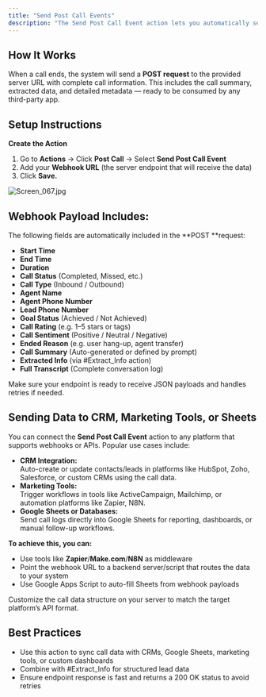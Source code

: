 ```yaml
---
title: "Send Post Call Events"
description: "The Send Post Call Event action lets you automatically send call logs to your external tools, apps, or CRMs after every completed call. This helps centralize data and automate workflows without manual effort."
---
```


## **How It Works**

When a call ends, the system will send a **POST request** to the provided server URL with complete call information. This includes the call summary, extracted data, and detailed metadata — ready to be consumed by any third-party app.

## **Setup Instructions**

**Create the Action**

1. Go to **Actions** → Click **Post Call** → Select **Send Post Call Event**
2. Add your **Webhook URL** (the server endpoint that will receive the data)
3. Click **Save.**

![Screen_067.jpg](/images/Screen_067.jpg)

## **Webhook Payload Includes:**

The following fields are automatically included in the \*\*POST \*\*request:

- **Start Time**
- **End Time**
- **Duration**
- **Call Status** (Completed, Missed, etc.)
- **Call Type** (Inbound / Outbound)
- **Agent Name**
- **Agent Phone Number**
- **Lead Phone Number**
- **Goal Status** (Achieved / Not Achieved)
- **Call Rating** (e.g. 1–5 stars or tags)
- **Call Sentiment** (Positive / Neutral / Negative)
- **Ended Reason** (e.g. user hang-up, agent transfer)
- **Call Summary** (Auto-generated or defined by prompt)
- **Extracted Info** (via #Extract_Info action)
- **Full Transcript** (Complete conversation log)

<Warning>
  Make sure your endpoint is ready to receive JSON payloads and handles retries if needed.
</Warning>

## **Sending Data to CRM, Marketing Tools, or Sheets**

You can connect the **Send Post Call Event** action to any platform that supports webhooks or APIs. Popular use cases include:

- **CRM Integration:**\
  Auto-create or update contacts/leads in platforms like HubSpot, Zoho, Salesforce, or custom CRMs using the call data.
- **Marketing Tools:**\
  Trigger workflows in tools like ActiveCampaign, Mailchimp, or automation platforms like Zapier, N8N.
- **Google Sheets or Databases:**\
  Send call logs directly into Google Sheets for reporting, dashboards, or manual follow-up workflows.

**To achieve this, you can:**

- Use tools like **Zapier**/**Make.com**/**N8N** as middleware
- Point the webhook URL to a backend server/script that routes the data to your system
- Use Google Apps Script to auto-fill Sheets from webhook payloads

<Tip>
  Customize the call data structure on your server to match the target platform’s API format.
</Tip>

## **Best Practices**

- Use this action to sync call data with CRMs, Google Sheets, marketing tools, or custom dashboards
- Combine with #Extract_Info for structured lead data
- Ensure endpoint response is fast and returns a 200 OK status to avoid retries